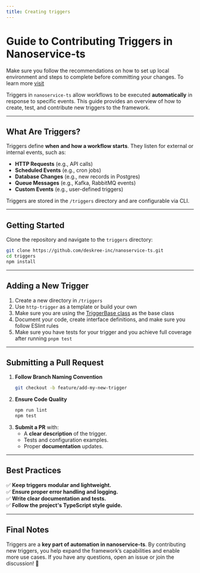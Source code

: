 ```yaml
---
title: Creating triggers
---
```


# **Guide to Contributing Triggers in Nanoservice-ts**
<Tip> Make sure you follow the recommendations on how to set up local environment and steps to complete before committing your changes. To learn more [visit](/docs/c/overview/how-to-contribute)</Tip>

Triggers in `nanoservice-ts` allow workflows to be executed **automatically** in response to specific events. This guide provides an overview of how to create, test, and contribute new triggers to the framework.

---

## **What Are Triggers?**  
Triggers define **when and how a workflow starts**. They listen for external or internal events, such as:  
- **HTTP Requests** (e.g., API calls) <Icon icon="check" iconType="solid" />  
- **Scheduled Events** (e.g., cron jobs)  
- **Database Changes** (e.g., new records in Postgres)  
- **Queue Messages** (e.g., Kafka, RabbitMQ events)  
- **Custom Events** (e.g., user-defined triggers)  

Triggers are stored in the `/triggers` directory and are configurable via CLI.

---

## **Getting Started**

Clone the repository and navigate to the `triggers` directory:  
```bash
git clone https://github.com/deskree-inc/nanoservice-ts.git
cd triggers
npm install
```

---

## **Adding a New Trigger**
1. Create a new directory in `/triggers`  
2. Use `http-trigger` as a template or build your own
3. Make sure you are using the [TriggerBase class](/docs/ref/runner/src/classes/TriggerBase) as the base class
4. Document your code, create interface definitions, and make sure you follow ESlint rules
5. Make sure you have tests for your trigger and you achieve full coverage after running `pnpm test`

---

## **Submitting a Pull Request**
1. **Follow Branch Naming Convention**  
   ```bash
   git checkout -b feature/add-my-new-trigger
   ```
2. **Ensure Code Quality**  
   ```bash
   npm run lint
   npm test
   ```
3. **Submit a PR** with:  
   - A **clear description** of the trigger.  
   - Tests and configuration examples.  
   - Proper **documentation** updates.  

---

## **Best Practices**
✅ **Keep triggers modular and lightweight.**  
✅ **Ensure proper error handling and logging.**  
✅ **Write clear documentation and tests.**  
✅ **Follow the project's TypeScript style guide.**  

---

## **Final Notes**
Triggers are a **key part of automation in nanoservice-ts**. By contributing new triggers, you help expand the framework’s capabilities and enable more use cases. If you have any questions, open an issue or join the discussion! 🚀  
```